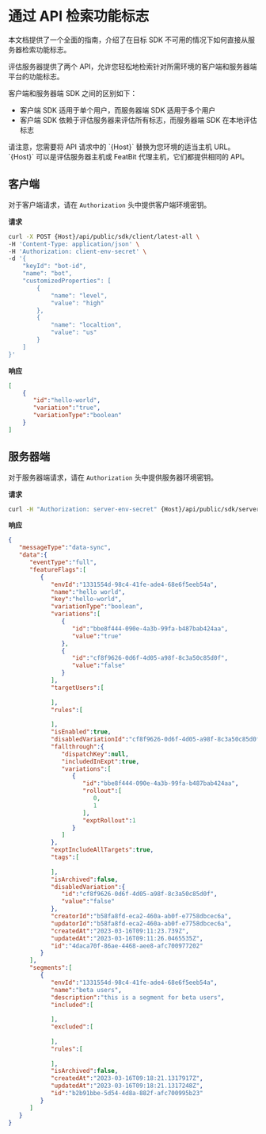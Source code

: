 
# 通过 API 检索功能标志

本文档提供了一个全面的指南，介绍了在目标 SDK 不可用的情况下如何直接从服务器检索功能标志。

评估服务器提供了两个 API，允许您轻松地检索针对所需环境的客户端和服务器端平台的功能标志。

客户端和服务器端 SDK 之间的区别如下：

* 客户端 SDK 适用于单个用户，而服务器端 SDK 适用于多个用户
* 客户端 SDK 依赖于评估服务器来评估所有标志，而服务器端 SDK 在本地评估标志

<Callout type="info" emoji="ℹ️">
请注意，您需要将 API 请求中的 `{Host}` 替换为您环境的适当主机 URL。`{Host}` 可以是评估服务器主机或 FeatBit 代理主机，它们都提供相同的 API。
</Callout>

## 客户端

对于客户端请求，请在 `Authorization` 头中提供客户端环境密钥。

**请求**

```bash
curl -X POST {Host}/api/public/sdk/client/latest-all \
-H 'Content-Type: application/json' \
-H 'Authorization: client-env-secret' \
-d '{
    "keyId": "bot-id",
    "name": "bot",
    "customizedProperties": [
        {
            "name": "level",
            "value": "high"
        },
        {
            "name": "localtion",
            "value": "us"
        }
    ]
}'
```

**响应**

```json
[
    {
       "id":"hello-world",
       "variation":"true",
       "variationType":"boolean"
    }
]
```

## 服务器端

对于服务器端请求，请在 `Authorization` 头中提供服务器环境密钥。

**请求**

```bash
curl -H "Authorization: server-env-secret" {Host}/api/public/sdk/server/latest-all
```

**响应**

```json
{
   "messageType":"data-sync",
   "data":{
      "eventType":"full",
      "featureFlags":[
         {
            "envId":"1331554d-98c4-41fe-ade4-68e6f5eeb54a",
            "name":"hello world",
            "key":"hello-world",
            "variationType":"boolean",
            "variations":[
               {
                  "id":"bbe8f444-090e-4a3b-99fa-b487bab424aa",
                  "value":"true"
               },
               {
                  "id":"cf8f9626-0d6f-4d05-a98f-8c3a50c85d0f",
                  "value":"false"
               }
            ],
            "targetUsers":[
               
            ],
            "rules":[
               
            ],
            "isEnabled":true,
            "disabledVariationId":"cf8f9626-0d6f-4d05-a98f-8c3a50c85d0f",
            "fallthrough":{
               "dispatchKey":null,
               "includedInExpt":true,
               "variations":[
                  {
                     "id":"bbe8f444-090e-4a3b-99fa-b487bab424aa",
                     "rollout":[
                        0,
                        1
                     ],
                     "exptRollout":1
                  }
               ]
            },
            "exptIncludeAllTargets":true,
            "tags":[
               
            ],
            "isArchived":false,
            "disabledVariation":{
               "id":"cf8f9626-0d6f-4d05-a98f-8c3a50c85d0f",
               "value":"false"
            },
            "creatorId":"b58fa8fd-eca2-460a-ab0f-e7758dbcec6a",
            "updatorId":"b58fa8fd-eca2-460a-ab0f-e7758dbcec6a",
            "createdAt":"2023-03-16T09:11:23.739Z",
            "updatedAt":"2023-03-16T09:11:26.0465535Z",
            "id":"4daca70f-86ae-4468-aee8-afc700977202"
         }
      ],
      "segments":[
         {
            "envId":"1331554d-98c4-41fe-ade4-68e6f5eeb54a",
            "name":"beta users",
            "description":"this is a segment for beta users",
            "included":[
               
            ],
            "excluded":[
               
            ],
            "rules":[
               
            ],
            "isArchived":false,
            "createdAt":"2023-03-16T09:18:21.1317917Z",
            "updatedAt":"2023-03-16T09:18:21.1317248Z",
            "id":"b2b91bbe-5d54-4d8a-882f-afc700995b23"
         }
      ]
   }
}
```